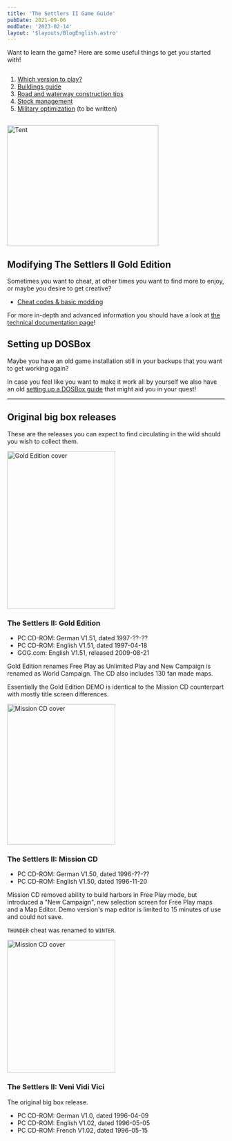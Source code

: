 ```yaml
---
title: 'The Settlers II Game Guide'
pubDate: 2021-09-06
modDate: '2023-02-14'
layout: '$layouts/BlogEnglish.astro'
---
```



Want to learn the game? Here are some useful things to get you started with!

<div style="align-items:center;display:flex;flex-wrap:wrap;gap:1rem"><div style="flex:1;min-width:20rem">

1.  [Which version to play?](/guides/getting-started)
1.  [Buildings guide](/guides/buildings)
1.  [Road and waterway construction tips](/guides/roads)
1.  [Stock management](/guides/stock)
1.  [Military optimization](/guides/military) (to be written)

<div hidden="">

1.  [Ships & harbor information](/guides/ships)

</div>

</div><div style="flex:1;min-width:20rem"><img alt="Tent" src="/assets/webkit1/small_tent.jpg" height="280" width="350" loading="lazy" style="mix-blend-mode: multiply;" /></div></div>

## Modifying The Settlers II Gold Edition

Sometimes you want to cheat, at other times you want to find more to enjoy, or maybe you desire to get creative?

-   [Cheat codes & basic modding](/guides/cheats)

<div hidden="">

-   [Adding new maps](/guides/how-to-add-maps)
-   [Using custom campaigns](/guides/how-to-use-campaigns)
-   [Editing campaigns](/guides/editing-campaigns)
-   [Changing language](/guides/change-language)

</div>

For more in-depth and advanced information you should have a look at [the technical documentation page](/documentation)!

## Setting up DOSBox

Maybe you have an old game installation still in your backups that you want to get working again?

In case you feel like you want to make it work all by yourself we also have an old [setting up a DOSBox guide](/guides/dosbox) that might aid you in your quest!

---

## Original big box releases

These are the releases you can expect to find circulating in the wild should you wish to collect them.

<Float><img slot="image" alt="Gold Edition cover" src="/wp-content/uploads/2011/07/The-Settlers-II-Gold-Edition-B.jpg" width="250" height="365" loading="lazy" />

### The Settlers II: Gold Edition

-   PC CD-ROM: German V1.51, dated 1997-??-??
-   PC CD-ROM: English V1.51, dated 1997-04-18
-   GOG.com: English V1.51, released 2009-08-21

Gold Edition renames Free Play as Unlimited Play and New Campaign is renamed as World Campaign. The CD also includes 130 fan made maps.

Essentially the Gold Edition DEMO is identical to the Mission CD counterpart with mostly title screen differences.

</Float>

<Float><img slot="image" alt="Mission CD cover" src="/wp-content/uploads/2011/07/The-Settlers-II-Mission-CD-B.jpg" width="250" height="326" loading="lazy" />

### The Settlers II: Mission CD

-   PC CD-ROM: German V1.50, dated 1996-??-??
-   PC CD-ROM: English V1.50, dated 1996-11-20

Mission CD removed ability to build harbors in Free Play mode, but introduced a "New Campaign", new selection screen for Free Play maps and a Map Editor. Demo version's map editor is limited to 15 minutes of use and could not save.

`THUNDER` cheat was renamed to `WINTER`.

</Float>

<Float><img slot="image" alt="Mission CD cover" src="/wp-content/uploads/2011/07/The-Settlers-II-Veni-Vidi-Vici-C.jpg" width="250" height="307" loading="lazy" />

### The Settlers II: Veni Vidi Vici

The original big box release.

-   PC CD-ROM: German V1.0, dated 1996-04-09
-   PC CD-ROM: English V1.02, dated 1996-05-05
-   PC CD-ROM: French V1.02, dated 1996-05-15

</Float>
